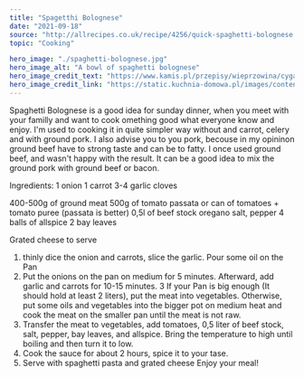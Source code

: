 ---
title: "Spagetthi Bolognese"
date: "2021-09-18"
source: "http://allrecipes.co.uk/recipe/4256/quick-spaghetti-bolognese.aspx"
topic: "Cooking"

hero_image: "./spaghetti-bolognese.jpg"
hero_image_alt: "A bowl of spaghetti bolognese"
hero_image_credit_text: "https://www.kamis.pl/przepisy/wieprzowina/cyganski-kociolek-z-kielbasa"
hero_image_credit_link: "https://static.kuchnia-domowa.pl/images/content/202/spaghetti-bolognese.jpg"
---

Spaghetti Bolognese is a good idea for sunday dinner,
when you meet with your familly and want to cook 
omething good what everyone know and enjoy. I'm used to
cooking it in quite simpler way without and carrot, celery
and with ground pork. I also advise you to you pork, becouse in
my opininon ground beef have to strong taste and can be to 
fatty. I once used ground beef, and wasn't happy with the result.
It can be a good idea to mix the ground pork with ground beef
or bacon.

Ingredients:
1 onion 
1 carrot
3-4 garlic cloves

400-500g of ground meat
500g of tomato passata or can of tomatoes + tomato puree
(passata is better)
0,5l of beef stock 
oregano
salt, pepper
4 balls of allspice
2 bay leaves

Grated cheese to serve

1. thinly dice the onion and carrots, slice the garlic. Pour some oil on the Pan
2. Put the onions on the pan on medium for 5 minutes. Afterward, add
garlic and carrots for 10-15 minutes.
3 If your Pan is big enough (It should hold at least 2 liters), put the meat into vegetables. Otherwise, put some oils and vegetables into the bigger pot on medium heat 
and cook the meat on the smaller pan until the meat is not raw.
4. Transfer the meat to vegetables, add tomatoes, 0,5 liter of beef stock, salt, pepper, bay leaves, and allspice. Bring the temperature to high until boiling and then turn it to low.
5. Cook the sauce for about 2 hours, spice it to your tase. 
6. Serve with spaghetti pasta and grated cheese
Enjoy your meal!



